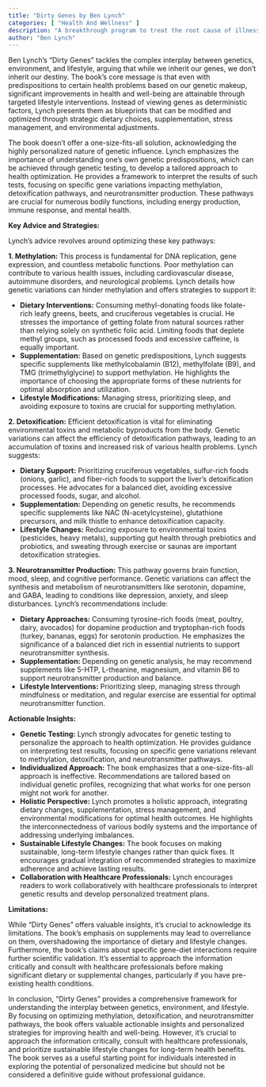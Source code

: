 ```yaml
---
title: "Dirty Genes by Ben Lynch"
categories: [ "Health And Wellness" ]
description: "A breakthrough program to treat the root cause of illness"
author: "Ben Lynch"
---
```

Ben Lynch's "Dirty Genes" tackles the complex interplay between genetics, environment, and lifestyle, arguing that while we inherit our genes, we don't inherit our destiny. The book's core message is that even with predispositions to certain health problems based on our genetic makeup, significant improvements in health and well-being are attainable through targeted lifestyle interventions.  Instead of viewing genes as deterministic factors, Lynch presents them as blueprints that can be modified and optimized through strategic dietary choices, supplementation, stress management, and environmental adjustments.

The book doesn't offer a one-size-fits-all solution, acknowledging the highly personalized nature of genetic influence.  Lynch emphasizes the importance of understanding one's own genetic predispositions, which can be achieved through genetic testing, to develop a tailored approach to health optimization. He provides a framework to interpret the results of such tests, focusing on specific gene variations impacting methylation, detoxification pathways, and neurotransmitter production. These pathways are crucial for numerous bodily functions, including energy production, immune response, and mental health.

**Key Advice and Strategies:**

Lynch’s advice revolves around optimizing these key pathways:

**1. Methylation:** This process is fundamental for DNA replication, gene expression, and countless metabolic functions.  Poor methylation can contribute to various health issues, including cardiovascular disease, autoimmune disorders, and neurological problems. Lynch details how genetic variations can hinder methylation and offers strategies to support it:

* **Dietary Interventions:** Consuming methyl-donating foods like folate-rich leafy greens, beets, and cruciferous vegetables is crucial. He stresses the importance of getting folate from natural sources rather than relying solely on synthetic folic acid.  Limiting foods that deplete methyl groups, such as processed foods and excessive caffeine, is equally important.
* **Supplementation:**  Based on genetic predispositions, Lynch suggests specific supplements like methylcobalamin (B12), methylfolate (B9), and TMG (trimethylglycine) to support methylation.  He highlights the importance of choosing the appropriate forms of these nutrients for optimal absorption and utilization.
* **Lifestyle Modifications:** Managing stress, prioritizing sleep, and avoiding exposure to toxins are crucial for supporting methylation.

**2. Detoxification:**  Efficient detoxification is vital for eliminating environmental toxins and metabolic byproducts from the body.  Genetic variations can affect the efficiency of detoxification pathways, leading to an accumulation of toxins and increased risk of various health problems. Lynch suggests:

* **Dietary Support:**  Prioritizing cruciferous vegetables, sulfur-rich foods (onions, garlic), and fiber-rich foods to support the liver's detoxification processes. He advocates for a balanced diet, avoiding excessive processed foods, sugar, and alcohol.
* **Supplementation:** Depending on genetic results, he recommends specific supplements like NAC (N-acetylcysteine), glutathione precursors, and milk thistle to enhance detoxification capacity.
* **Lifestyle Changes:**  Reducing exposure to environmental toxins (pesticides, heavy metals), supporting gut health through prebiotics and probiotics, and sweating through exercise or saunas are important detoxification strategies.


**3. Neurotransmitter Production:**  This pathway governs brain function, mood, sleep, and cognitive performance. Genetic variations can affect the synthesis and metabolism of neurotransmitters like serotonin, dopamine, and GABA, leading to conditions like depression, anxiety, and sleep disturbances. Lynch's recommendations include:

* **Dietary Approaches:**  Consuming tyrosine-rich foods (meat, poultry, dairy, avocados) for dopamine production and tryptophan-rich foods (turkey, bananas, eggs) for serotonin production.  He emphasizes the significance of a balanced diet rich in essential nutrients to support neurotransmitter synthesis.
* **Supplementation:**  Depending on genetic analysis, he may recommend supplements like 5-HTP, L-theanine, magnesium, and vitamin B6 to support neurotransmitter production and balance.
* **Lifestyle Interventions:**  Prioritizing sleep, managing stress through mindfulness or meditation, and regular exercise are essential for optimal neurotransmitter function.


**Actionable Insights:**

* **Genetic Testing:** Lynch strongly advocates for genetic testing to personalize the approach to health optimization.  He provides guidance on interpreting test results, focusing on specific gene variations relevant to methylation, detoxification, and neurotransmitter pathways.
* **Individualized Approach:**  The book emphasizes that a one-size-fits-all approach is ineffective.  Recommendations are tailored based on individual genetic profiles, recognizing that what works for one person might not work for another.
* **Holistic Perspective:**  Lynch promotes a holistic approach, integrating dietary changes, supplementation, stress management, and environmental modifications for optimal health outcomes.  He highlights the interconnectedness of various bodily systems and the importance of addressing underlying imbalances.
* **Sustainable Lifestyle Changes:**  The book focuses on making sustainable, long-term lifestyle changes rather than quick fixes.  It encourages gradual integration of recommended strategies to maximize adherence and achieve lasting results.
* **Collaboration with Healthcare Professionals:**  Lynch encourages readers to work collaboratively with healthcare professionals to interpret genetic results and develop personalized treatment plans.


**Limitations:**

While "Dirty Genes" offers valuable insights, it's crucial to acknowledge its limitations.  The book’s emphasis on supplements may lead to overreliance on them, overshadowing the importance of dietary and lifestyle changes.  Furthermore, the book’s claims about specific gene-diet interactions require further scientific validation.  It's essential to approach the information critically and consult with healthcare professionals before making significant dietary or supplemental changes, particularly if you have pre-existing health conditions.

In conclusion, "Dirty Genes" provides a comprehensive framework for understanding the interplay between genetics, environment, and lifestyle. By focusing on optimizing methylation, detoxification, and neurotransmitter pathways, the book offers valuable actionable insights and personalized strategies for improving health and well-being. However, it’s crucial to approach the information critically, consult with healthcare professionals, and prioritize sustainable lifestyle changes for long-term health benefits.  The book serves as a useful starting point for individuals interested in exploring the potential of personalized medicine but should not be considered a definitive guide without professional guidance.

